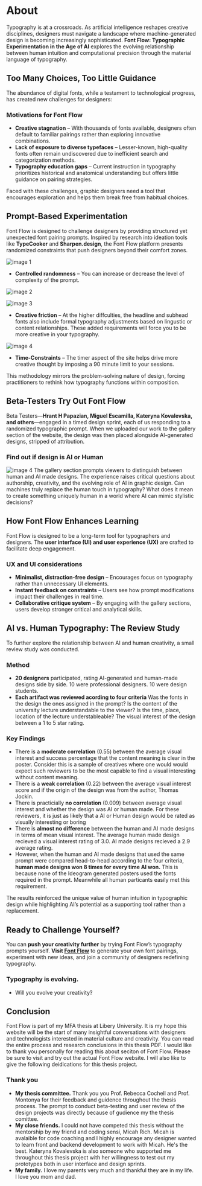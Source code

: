 # About

Typography is at a crossroads. As artificial intelligence reshapes creative disciplines, designers must navigate a landscape where machine-generated design is becoming increasingly sophisticated. **Font Flow: Typographic Experimentation in the Age of AI** explores the evolving relationship between human intuition and computational precision through the material language of typography.

## Too Many Choices, Too Little Guidance
The abundance of digital fonts, while a testament to technological progress, has created new challenges for designers:

### Motivations for Font Flow
- **Creative stagnation** – With thousands of fonts available, designers often default to familiar pairings rather than exploring innovative combinations.
- **Lack of exposure to diverse typefaces** – Lesser-known, high-quality fonts often remain undiscovered due to inefficient search and categorization methods.
- **Typography education gaps** – Current instruction in typography prioritizes historical and anatomical understanding but offers little guidance on pairing strategies.

Faced with these challenges, graphic designers need a tool that encourages exploration and helps them break free from habitual choices.

## Prompt-Based Experimentation
Font Flow is designed to challenge designers by providing structured yet unexpected font pairing prompts. Inspired by research into ideation tools like **TypeCooker** and **Sharpen.design**, the Font Flow platform presents randomized constraints that push designers beyond their comfort zones. 

![image 1](/PNGs/img-1.png "title")

- **Controlled randomness** – You can increase or decrease the level of complexity of the prompt.

![image 2](/PNGs/img-2.png "title")

![image 3](/PNGs/img-3.png "title")

- **Creative friction** – At the higher diffculties, the headline and subhead fonts also include formal typography adjustments based on lingustic or content relationships. These added requirements will force you to be more creative in your typography.  

![image 4](/PNGs/img-4.png "title")

- **Time-Constraints** – The timer aspect of the site helps drive more creative thought by imposing a 90 minute limit to your sessions. 

This methodology mirrors the problem-solving nature of design, forcing practitioners to rethink how typography functions within composition.

## Beta-Testers Try Out Font Flow


Beta Testers—**Hrant H Papazian, Miguel Escamilla, Kateryna Kovalevska, and others**—engaged in a timed design sprint, each of us responding to a randomized typographic prompt. When we uploaded our work to the gallery section of the website, the design was then placed alongside AI-generated designs, stripped of attribution. 

### Find out if design is AI or Human
![image 4](/PNGs/img-5.png "title")
The gallery section prompts viewers to distinguish between human and AI made designs. The experience raises critical questions about authorship, creativity, and the evolving role of AI in graphic design. Can machines truly replace the human touch in typography? What does it mean to create something uniquely human in a world where AI can mimic stylistic decisions?

## How Font Flow Enhances Learning
Font Flow is designed to be a long-term tool for typographers and designers. The **user interface (UI) and user experience (UX)** are crafted to facilitate deep engagement.

### UX and UI considerations
- **Minimalist, distraction-free design** – Encourages focus on typography rather than unnecessary UI elements.
- **Instant feedback on constraints** – Users see how prompt modifications impact their challenges in real time.
- **Collaborative critique system** – By engaging with the gallery sections, users develop stronger critical and analytical skills.

## AI vs. Human Typography: The Review Study
To further explore the relationship between AI and human creativity, a small review study was conducted.

### Method
- **20 designers** participated, rating AI-generated and human-made designs side by side. 10 were professional designers. 10 were design students.
- **Each artifact was reviewed acording to four criteria** Was the fonts in the design the ones assigned in the prompt? Is the content of the university lecture understandable to the viewer? Is the time, place, location of the lecture understableable? The visual interest of the design between a 1 to 5 star rating.  

### Key Findings
- There is a **moderate correlation** (0.55) between the average visual interest and success percentage that the content meaning is clear in the poster. Consider this is a sample of creatives where one would would expect such reviewers to be the most capable to find a visual interesting without content meaning.
- There is a **weak correlation** (0.22) between the average visual interest score and if the origin of the design was from the author, Thomas Jockin.
- There is practicially **no correlation** (0.009) between average visual interest and whether the design was AI or human made. For these reviewers, it is just as likely that a AI or Human design would be rated as visually interesting or boring
- There is **almost no difference** between the human and AI made designs in terms of mean visual interest. The average human made design recieved a visual interest rating of 3.0. AI made designs recieved a 2.9 average rating. 
- However, when the human and AI made designs that used the same prompt were compared head-to-head according to the four criteria, **human made designs won 8 times for every time AI won.** This is because none of the Ideogram generated posters used the fonts required in the prompt. Meanwhile all human particants easily met this requirement.  

The results reinforced the unique value of human intuition in typographic design while highlighting AI’s potential as a supporting tool rather than a replacement.

## Ready to Challenge Yourself?
You can **push your creativity further** by trying Font Flow’s typography prompts yourself. **Visit [Font Flow](../)** to generate your own font pairings, experiment with new ideas, and join a community of designers redefining typography.

### Typography is evolving. 
- Will you evolve your creativity?

## Conclusion
Font Flow is part of my MFA thesis at Libery University. It is my hope this website will be the start of many insightful conversations with designers and technologists interested in material culture and creativity. You can read the entire process and research conclusions in this thesis PDF. I would like to thank you personally for reading this about seciton of Font Flow. Please be sure to visit and try out the actual Font Flow website. I will also like to give the following deidications for this thesis project.

### Thank you
- **My thesis committee.** Thank you you Prof. Rebecca Cochell and Prof. Montonya for their feedback and guidence throughout the thesis process. The prompt to conduct beta-testing and user review of the design projects was directly because of gudience my the thesis comittee. 
- **My close friends.** I could not have competed this thesis without the mentorship by my friend and coding sensi, Micah Rich. Micah is avalaible for code coaching and I highly encourage any designer wanted to learn front and backend development to work with Micah. He's the best. Kateryna Kovalevska is also someone who supported me throughout this thesis project with her willingness to test out my prototypes both in user interface and design sprints. 
- **My family.** I love my parents very much and thankful they are in my life. I love you mom and dad.
